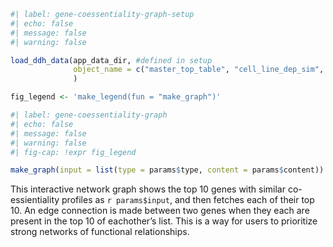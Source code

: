 ```r
#| label: gene-coessentiality-graph-setup
#| echo: false
#| message: false
#| warning: false

load_ddh_data(app_data_dir, #defined in setup
              object_name = c("master_top_table", "cell_line_dep_sim", "cell_line_exp_sim", "master_bottom_table", "prism_cor_nest") #
              ) 

fig_legend <- 'make_legend(fun = "make_graph")'

```

```r
#| label: gene-coessentiality-graph
#| echo: false
#| message: false
#| warning: false
#| fig-cap: !expr fig_legend

make_graph(input = list(type = params$type, content = params$content))

```
This interactive network graph shows the top 10 genes with similar co-essientiality profiles as `r params$input`, and then fetches each of their top 10. An edge connection is made between two genes when they each are present in the top 10 of eachother's list. This is a way for users to prioritize strong networks of functional relationships.  